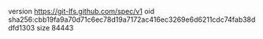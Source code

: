 version https://git-lfs.github.com/spec/v1
oid sha256:cbb19fa9a70d71c6ec78d19a7172ac416ec3269e6d6211cdc74fab38ddfd1303
size 84443
